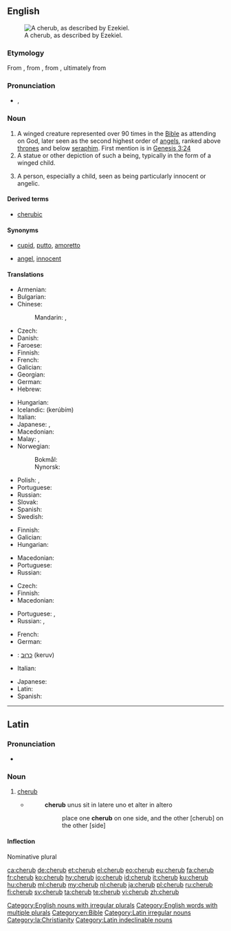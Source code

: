 {{also|Cherub}}
==English==
[[File:Tetramorph meteora.jpg|thumb|A cherub, as described by Ezekiel.]]

===Etymology===
From {{etyl|ang|en}} {{term|cerubin|lang=ang}}, from {{etyl|LL.|en}} {{term|cherub|lang=la}}, from {{etyl|grc|en}} {{term|χερούβ|lang=grc}}, ultimately from {{etyl|he|en}} {{term|כרוב| כְּרוּב|tr= kerúv|lang=he|sc=Hebr}}

===Pronunciation===
* {{enPR|chĕrʹəb}}, {{IPA|/ˈtʃɛrəb/|lang=en}}

===Noun===
{{en-noun|s|cherubim}}

# A winged creature represented over 90 times in the [[Bible]] as attending on God, later seen as the second highest order of [[angels]], ranked above [[throne]]s and below [[seraph]]im. First mention is in [http://en.wikisource.org/wiki/Bible_%28World_English%29/Genesis#Chapter_3 Genesis 3:24]
# A statue or other depiction of such a being, typically in the form of a winged child.
# {{context|figuratively|lang=en}} A person, especially a child, seen as being particularly innocent or angelic.

====Derived terms====
* [[cherubic]]

====Synonyms====
* {{sense|winged child}} [[cupid]], [[putto]], [[amoretto]]
* {{sense|innocent or angelic person}} [[angel]], [[innocent]]

====Translations====
{{trans-top|winged creature represented in the Bible as attending on God}}
* Armenian: {{t|hy|քերովբե|tr=kʿerovbe|sc=Armn}}
* Bulgarian: {{t|bg|херувим|m|tr=heruvím}}
* Chinese:
*: Mandarin: {{t|cmn|智天使|tr=zhìtiānshǐ|sc=Hani}}, {{t|cmn|基路伯|tr=jīlùbó|sc=Hani}}
* Czech: {{t|cs|cherubín|m}}
* Danish: {{t|da|kerub|c}}
* Faroese: {{t|fo|kerúbur|m}}
* Finnish: {{t+|fi|kerubi}}
* French: {{t+|fr|chérubin|m}}
* Galician: {{t|gl|querubín|m}}
* Georgian: {{t|ka|ქერუბინი|sc=Geor}}
* German: {{t+|de|Cherub|m}}
* Hebrew: {{t+|he|כְּרוּב|m|tr=kerúv|sc=Hebr}}
{{trans-mid}}
* Hungarian: {{t|hu|kerub}}
* Icelandic: {{t|is|kerúb|m}} (kerúbím)
* Italian: {{t+|it|cherubino}}
* Japanese: {{t|ja|智天使|tr=ちてんし, chitenshi|sc=Jpan}}, {{t|ja|ケルブ|tr=kerubu|sc=Jpan}}
* Macedonian: {{t|mk|херувим|m|tr=héruvim}}
* Malay: {{t|ms|kerubin}}, {{t|ms|kerubian}}
* Norwegian:
*: Bokmål: {{t|no|kjerub|m}}
*: Nynorsk: {{t|nn|kjerub|m}}
* Polish: {{t+|pl|cherubin|m}}, {{t+|pl|cherub|m}}
* Portuguese: {{t+|pt|querubim}}
* Russian: {{t+|ru|херувим|m|tr=xeruvím}}
* Slovak: {{t|sk|cherubín|m}}
* Spanish: {{t+|es|querubín|m}}
* Swedish: {{t+|sv|kerub|c}}
{{trans-bottom}}

{{trans-top|statue or other depiction of such a being}}
* Finnish: {{t+|fi|kerubi}}
* Galician: {{t|gl|querubín|m}}
* Hungarian: {{t|hu|kerub}}
{{trans-mid}}
* Macedonian: {{t|mk|херувим|m|tr=héruvim}}
* Portuguese: {{t+|pt|querubim|m}}
* Russian: {{t+|ru|херувим|m|tr=xeruvím}}
{{trans-bottom}}

{{trans-top|person seen as being particularly innocent or angelic}}
* Czech: {{t|cs|andílek|m}}
* Finnish: {{t+|fi|enkeli}}
* Macedonian: {{t|mk|ангелче|n|tr=ángelče}}
{{trans-mid}}
* Portuguese: {{t+|pt|anjo|m}}, {{t+|pt|anjinho|m}}
* Russian: {{t+|ru|ангелок|m|tr=angelók|sc=Cyrl}}, {{t+|ru|ангелочек|m|tr=angelóček|sc=Cyrl}}
{{trans-bottom}}

{{checktrans-top}}
* French: {{t+check|fr|chérubin|m}}
* German: {{t+check|de|Cherub|m}}
* {{ttbc|he}}: [[כרוב|כרוּב]] (keruv) {{g|m}}
* Italian: {{t+check|it|cherubino|m}}
{{trans-mid}}
* Japanese: {{t-check|ja|智天使|tr=ちてんし, chitenshi}}
* Latin: {{t-check|la|cherub|m}}
* Spanish: {{t+check|es|querubín|m}}
{{trans-bottom}}

[[Category:English nouns with irregular plurals]]
[[Category:English words with multiple plurals]]
[[Category:en:Bible]]

----

==Latin==

===Pronunciation===
* {{a|Ecclesiastical}} {{IPA|/ˈkeː.rub/|lang=la}}

===Noun===
{{head|la|noun|g=m}}

# [[#English|cherub]]
#* {{RQ:Vulgate|Exodus|25|19}}
#*: '''cherub''' unus sit in latere uno et alter in altero
#*:: place one '''cherub''' on one side, and the other [cherub] on the other [side]

====Inflection====
Nominative plural {{term|cherubin|lang=la}}

[[Category:Latin irregular nouns]]
[[Category:la:Christianity]]
[[Category:Latin indeclinable nouns]]

[[ca:cherub]]
[[de:cherub]]
[[et:cherub]]
[[el:cherub]]
[[eo:cherub]]
[[eu:cherub]]
[[fa:cherub]]
[[fr:cherub]]
[[ko:cherub]]
[[hy:cherub]]
[[io:cherub]]
[[id:cherub]]
[[it:cherub]]
[[ku:cherub]]
[[hu:cherub]]
[[ml:cherub]]
[[my:cherub]]
[[nl:cherub]]
[[ja:cherub]]
[[pl:cherub]]
[[ru:cherub]]
[[fi:cherub]]
[[sv:cherub]]
[[ta:cherub]]
[[te:cherub]]
[[vi:cherub]]
[[zh:cherub]]